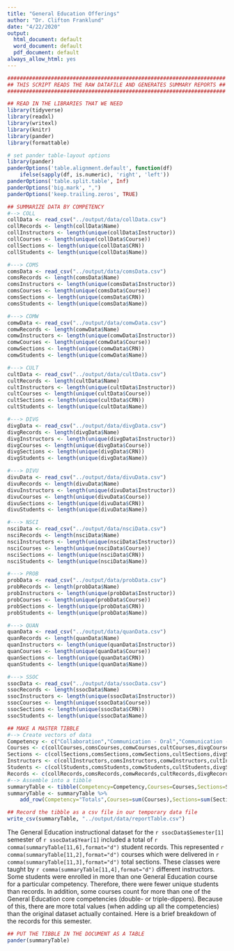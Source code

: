 ```yaml
---
title: "General Education Offerings"
author: "Dr. Clifton Franklund"
date: "4/22/2020"
output:
  html_document: default
  word_document: default
  pdf_document: default
always_allow_html: yes
---
```


```r
######################################################################
## THIS SCRIPT READS THE RAW DATAFILE AND GENERATES SUMMARY REPORTS ##
######################################################################

## READ IN THE LIBRARIES THAT WE NEED
library(tidyverse)
library(readxl)
library(writexl)
library(knitr)
library(pander)
library(formattable)
```


```r
# set pander table-layout options
library(pander)
panderOptions('table.alignment.default', function(df)
    ifelse(sapply(df, is.numeric), 'right', 'left'))
panderOptions('table.split.table', Inf)
panderOptions('big.mark', ",")
panderOptions('keep.trailing.zeros', TRUE)
```

```r
## SUMMARIZE DATA BY COMPETENCY
#--> COLL
collData <- read_csv("../output/data/collData.csv")
collRecords <- length(collData$Name)
collInstructors <- length(unique(collData$Instructor))
collCourses <- length(unique(collData$Course))
collSections <- length(unique(collData$CRN))
collStudents <- length(unique(collData$Name))

#---> COMS
comsData <- read_csv("../output/data/comsData.csv")
comsRecords <- length(comsData$Name)
comsInstructors <- length(unique(comsData$Instructor))
comsCourses <- length(unique(comsData$Course))
comsSections <- length(unique(comsData$CRN))
comsStudents <- length(unique(comsData$Name))

#---> COMW
comwData <- read_csv("../output/data/comwData.csv")
comwRecords <- length(comwData$Name)
comwInstructors <- length(unique(comwData$Instructor))
comwCourses <- length(unique(comwData$Course))
comwSections <- length(unique(comwData$CRN))
comwStudents <- length(unique(comwData$Name))

#---> CULT
cultData <- read_csv("../output/data/cultData.csv")
cultRecords <- length(cultData$Name)
cultInstructors <- length(unique(cultData$Instructor))
cultCourses <- length(unique(cultData$Course))
cultSections <- length(unique(cultData$CRN))
cultStudents <- length(unique(cultData$Name))

#---> DIVG
divgData <- read_csv("../output/data/divgData.csv")
divgRecords <- length(divgData$Name)
divgInstructors <- length(unique(divgData$Instructor))
divgCourses <- length(unique(divgData$Course))
divgSections <- length(unique(divgData$CRN))
divgStudents <- length(unique(divgData$Name))

#---> DIVU
divuData <- read_csv("../output/data/divuData.csv")
divuRecords <- length(divuData$Name)
divuInstructors <- length(unique(divuData$Instructor))
divuCourses <- length(unique(divuData$Course))
divuSections <- length(unique(divuData$CRN))
divuStudents <- length(unique(divuData$Name))

#---> NSCI
nsciData <- read_csv("../output/data/nsciData.csv")
nsciRecords <- length(nsciData$Name)
nsciInstructors <- length(unique(nsciData$Instructor))
nsciCourses <- length(unique(nsciData$Course))
nsciSections <- length(unique(nsciData$CRN))
nsciStudents <- length(unique(nsciData$Name))

#---> PROB
probData <- read_csv("../output/data/probData.csv")
probRecords <- length(probData$Name)
probInstructors <- length(unique(probData$Instructor))
probCourses <- length(unique(probData$Course))
probSections <- length(unique(probData$CRN))
probStudents <- length(unique(probData$Name))

#---> QUAN
quanData <- read_csv("../output/data/quanData.csv")
quanRecords <- length(quanData$Name)
quanInstructors <- length(unique(quanData$Instructor))
quanCourses <- length(unique(quanData$Course))
quanSections <- length(unique(quanData$CRN))
quanStudents <- length(unique(quanData$Name))

#---> SSOC
ssocData <- read_csv("../output/data/ssocData.csv")
ssocRecords <- length(ssocData$Name)
ssocInstructors <- length(unique(ssocData$Instructor))
ssocCourses <- length(unique(ssocData$Course))
ssocSections <- length(unique(ssocData$CRN))
ssocStudents <- length(unique(ssocData$Name))

## MAKE A MASTER TIBBLE
#--> Create vectors of data
Competency <- c("Collaboration","Communication - Oral","Communication - Written","Culture","Diversity - Global","Diversity - Race, Ethnicity, Gender","Natural Sciences","Problem Solving","Quantitative Literacy","Self and Society")
Courses <- c(collCourses,comsCourses,comwCourses,cultCourses,divgCourses,divuCourses,nsciCourses,probCourses,quanCourses,ssocCourses)
Sections <- c(collSections,comsSections,comwSections,cultSections,divgSections,divuSections,nsciSections,probSections,quanSections,ssocSections)
Instructors <- c(collInstructors,comsInstructors,comwInstructors,cultInstructors,divgInstructors,divuInstructors,nsciInstructors,probInstructors,quanInstructors,ssocInstructors)
Students <- c(collStudents,comsStudents,comwStudents,cultStudents,divgStudents,divuStudents,nsciStudents,probStudents,quanStudents,ssocStudents)
Records <- c(collRecords,comsRecords,comwRecords,cultRecords,divgRecords,divuRecords,nsciRecords,probRecords,quanRecords,ssocRecords)
#--> Assemble into a tibble
summaryTable <- tibble(Competency=Competency,Courses=Courses,Sections=Sections,Instructors=Instructors,Students=Students,Records=Records)
summaryTable <- summaryTable %>% 
	add_row(Competency="Totals",Courses=sum(Courses),Sections=sum(Sections),Instructors=sum(Instructors),Students=sum(Students),Records=sum(Records))

## Record the tibble as a csv file in our temporary data file
write_csv(summaryTable, "../output/data/reportTable.csv")
```

The General Education instructional dataset for the `r ssocData$Semester[1]` semester of `r ssocData$Year[1]` included a total of `r comma(summaryTable[11,6],format="d")` student records. This represented `r comma(summaryTable[11,2],format="d")` courses which were delivered in `r comma(summaryTable[11,3],format="d")` total sections. These classes were taught by `r comma(summaryTable[11,4],format="d")` different instructors. Some students were enrolled in more than one General Education course for a particular competency. Therefore, there were fewer unique students than records. In addition, some courses count for more than one of the General Education core competencies (double- or triple-dippers). Because of this, there are more total values (when adding up all the competencies) than the original dataset actually contained. Here is a brief breakdown of the records for this semester.

```r
## PUT THE TIBBLE IN THE DOCUMENT AS A TABLE
pander(summaryTable)
```
